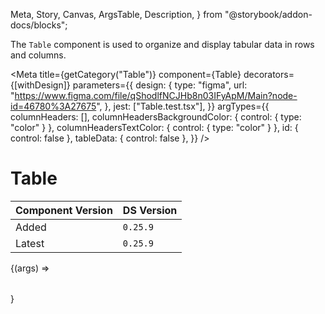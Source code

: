   Meta,
  Story,
  Canvas,
  ArgsTable,
  Description,
} from "@storybook/addon-docs/blocks";


<Description of={Table} />

The `Table` component is used to organize and display tabular data in rows and columns.

<Meta
  title={getCategory("Table")}
  component={Table}
  decorators={[withDesign]}
  parameters={{
    design: {
      type: "figma",
      url: "https://www.figma.com/file/qShodlfNCJHb8n03IFyApM/Main?node-id=46780%3A27675",
    },
    jest: ["Table.test.tsx"],
  }}
  argTypes={{
    columnHeaders: [],
    columnHeadersBackgroundColor: { control: { type: "color" } },
    columnHeadersTextColor: { control: { type: "color" } },
    id: { control: false },
    tableData: { control: false },
  }}
/>

# Table

| Component Version | DS Version |
| ----------------- | ---------- |
| Added             | `0.25.9`   |
| Latest            | `0.25.9`   |

<Description of={Table} />

<Canvas withToolbar>
  <Story
    name="Table"
    args={{
      columnHeaders: [
        "First Name",
        "Last Name",
        "Nick Name",
        "Address1",
        "City",
        "Zipcode",
        "State",
      ],
      tableData: [
        ["Tom", "Nook", "Tanukichi", "Main Street", "New York", "23458", "NY"],
        ["Isabelle", "-", "Shizue", "Walnut Street", "New York", "23458", "NY"],
        [
          "K.K.",
          "Slider",
          "Totakeke",
          "Niper Place",
          "New York",
          "98765",
          "NY",
        ],
        [
          "Sonny",
          "Resetti",
          "Risetto san",
          "Village Road",
          "New York",
          "09873",
          "NY",
        ],
      ],
      useRowHeaders: false,
      showRowDividers: false,
    }}
  >
    {(args) => <Table {...args}></Table>}
  </Story>
</Canvas>

<ArgsTable story="Table" />
